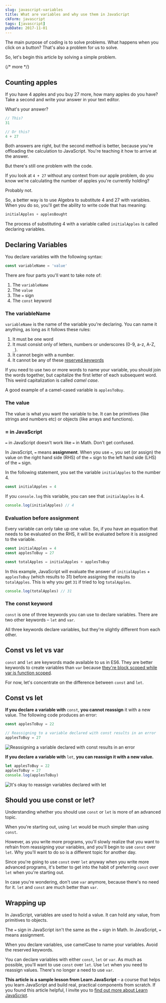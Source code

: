 ```yaml
---
slug: javascript-variables
title: What are variables and why use them in JavaScript
ckForm: javascript
tags: [javascript]
pubDate: 2017-11-01
---
```


The main purpose of coding is to solve problems. What happens when you click on a button? That's also a problem for us to solve.

So, let's begin this article by solving a simple problem.

{/* more */}

## Counting apples

If you have 4 apples and you buy 27 more, how many apples do you have? Take a second and write your answer in your text editor.

What's your answer?

```js
// This?
31

// Or this?
4 + 27
```

Both answers are right, but the second method is better, because you're offloading the calculation to JavaScript. You're teaching it how to arrive at the answer.

But there's still one problem with the code.

If you look at `4 + 27` without any context from our apple problem, do you know we're calculating the number of apples you're currently holding?

Probably not.

So, a better way is to use Algebra to substitute 4 and 27 with variables. When you do so, you'll get the ability to write code that has meaning:

```js
initialApples + applesBought
```

The process of substituting 4 with a variable called `initialApples` is called declaring variables.

## Declaring Variables

You declare variables with the following syntax:

```js
const variableName = 'value'
```

There are four parts you'll want to take note of:

1. The `variableName`
2. The `value`
3. The `=` sign
4. The `const` keyword

### The variableName

`variableName` is the name of the variable you're declaring. You can name it anything, as long as it follows these rules:

1. It must be one word
2. It must consist only of letters, numbers or underscores (0-9, a-z, A-Z, `_`).
3. It cannot begin with a number.
4. It cannot be any of these [reserved keywords](https://developer.mozilla.org/en-US/docs/Web/JavaScript/Reference/Lexical_grammar#Keywords)

If you need to use two or more words to name your variable, you should join the words together, but capitalize the first letter of each subsequent word. This weird capitalization is called _camel case_.

A good example of a camel-cased variable is `applesToBuy`.

### The value

The value is what you want the variable to be. It can be primitives (like strings and numbers etc) or objects (like arrays and functions).

### = in JavaScript

`=` in JavaScript doesn't work like `=` in Math. Don't get confused.

In JavaScript, `=` means **assignment**. When you use `=`, you set (or assign) the value on the right hand side (RHS) of the `=` sign to the left hand side (LHS) of the `=` sign.

In the following statement, you set the variable `initialApples` to the number 4.

```js
const initialApples = 4
```

If you `console.log` this variable, you can see that `initialApples` is 4.

```js
console.log(initialApples) // 4
```

### Evaluation before assignment

Every variable can only take up one value. So, if you have an equation that needs to be evaluated on the RHS, it will be evaluated before it is assigned to the variable.

```js
const initialApples = 4
const applesToBuy = 27

const totalApples = initialApples + applesToBuy
```

In this example, JavaScript will evaluate the answer of `initialApples` + `applesToBuy` (which results to 31) before assigning the results to `totalApples`. This is why you get `31` if tried to log `totalApples`.

```js
console.log(totalApples) // 31
```

### The const keyword

`const` is one of three keywords you can use to declare variables. There are two other keywords – `let` and `var`.

All three keywords declare variables, but they're slightly different from each other.

## Const vs let vs var

`const` and `let` are keywords made available to us in ES6. They are better keywords to create variables than `var` because [they're block scoped while var is function scoped](/blog/es6/#let-and-const).

For now, let's concentrate on the difference between `const` and `let`.

## Const vs let

**If you declare a variable with** `const`, **you cannot reassign** it with a new value. The following code produces an error:

```js
const applesToBuy = 22

// Reassigning to a variable declared with const results in an error
applesToBuy = 27
```

<Image
  src='/images/2017/js-variables/const.png'
  alt='Reassigning a variable declared with const results in an error'
  caption='Reassigning a variable declared with const results in an error'
/>

**If you declare a variable with** `let`, **you can reassign it with a new value.**

```js
let applesToBuy = 22
applesToBuy = 27
console.log(applesToBuy)
```

<Image
  src='/images/2017/js-variables/let.png'
  alt="It's okay to reassign variables declared with let"
  caption="It's okay to reassign variables declared with let"
/>

## Should you use const or let?

Understanding whether you should use `const` or `let` is more of an advanced topic.

When you're starting out, using `let` would be much simpler than using `const`.

However, as you write more programs, you'll slowly realize that you want to refrain from reassigning your variables, and you'll begin to use `const` over `let`. Why you'll want to do so is a different topic for another day.

Since you're going to use `const` over `let` anyway when you write more advanced programs, it's better to get into the habit of preferring `const` over `let` when you're starting out.

In case you're wondering, don't use `var` anymore, because there's no need for it. `let` and `const` are much better than `var`.

## Wrapping up

In JavaScript, variables are used to hold a value. It can hold any value, from primitives to objects.

The `=` sign in JavaScript isn't the same as the `=` sign in Math. In JavaScript, `=` means assignment.

When you declare variables, use camelCase to name your variables. Avoid the reserved keywords.

You can declare variables with either `const`, `let` or `var`. As much as possible, you'll want to use `const` over `let`. Use `let` when you need to reassign values. There's no longer a need to use `var`.

**This article is a sample lesson from Learn JavaScript** – a course that helps you learn JavaScript and build real, practical components from scratch. If you found this article helpful, I invite you to [find out more about Learn JavaScript](https://learnjavascript.today).
